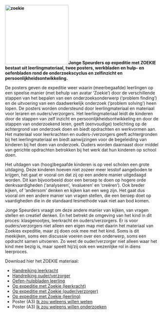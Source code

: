 <strong><a href="http://debegaafdenwijzer.nl/wp-content/uploads/2015/10/zoekie.jpg"><img class="alignleft  wp-image-233" src="http://debegaafdenwijzer.nl/wp-content/uploads/2015/10/zoekie-300x281.jpg" alt="zoekie" width="208" height="195" /></a>Jonge Speurders op expeditie met ZOEKIE bestaat uit leerlingmateriaal, twee posters, werkbladen en hulp- en oefenbladen rond de onderzoekscyclus en zelfinzicht en persoonlijkheidsontwikkeling. </strong>

De posters geven de expeditie weer waarin (meerbegaafde) leerlingen op een speelse manier (met behulp van avatar ‘Zoekie’) door de verschillende stappen van het bepalen van een onderzoeksonderwerp (‘problem finding’) en de uitvoering van een daadwerkelijk onderzoek (‘problem solving’) heen lopen. De posters worden ondersteund door leerlingmateriaal en materiaal voor leraren en ouders/verzorgers. Het leerlingmateriaal leidt de kinderen door de stappen van zelf inzicht en persoonlijkheidsontwikkeling en door de stappen van onderzoekend leren, geeft (eenvoudige) toelichting op de achtergrond van onderzoek doen en biedt opdrachten en werkvormen aan. Het materiaal voor leerkrachten en ouders-/verzorgers geeft achtergronden bij het leerlingmateriaal en biedt aanwijzingen voor de begeleiding van kinderen bij het doen van onderzoek. Ouders worden daarnaast door middel van gerichte opdrachten betrokken bij het werk dat hun kinderen op school doen.

Het uitdagen van (hoog)begaafde kinderen is op veel scholen een grote uitdaging. Deze kinderen hoeven niet zozeer meer lesstof aangeboden te krijgen, het gaat er vooral om dat zij op een andere manier uitgedaagd worden. Dit kan bijvoorbeeld door een beroep te doen op hogere orde denkvaardigheden (‘analyseren’, ‘evalueren’ en ‘creëren’). Ook breder kijken, of ‘andersom’ denken en kijken kan een weg zijn. Het gaat dus vooral om een andere manier van vragen stellen, die een beroep doet op vaardigheden die in de standaard lesmethode vaak niet aan bod komen.

Jonge Speurders vraagt om deze andere manier van kijken, van vragen stellen en creatief denken. En het betrekt de omgeving van het kind in dit proces: klasgenootjes, leerkracht én ouders/verzorgers. Er is voor ouders/verzorgers niet alleen een eigen map met daarin het materiaal van Zoekies expeditie, maar zij doen ook mee met het kind. Soms is dit meekijken, soms een discussie voeren over een onderwerp, soms een opdracht samen uitvoeren. Zo weet de ouder/verzorger niet alleen waar het kind mee bezig is, maar speelt hij/zij ook een wezenlijke rol in diens leerproces.

Download hier het ZOEKIE materiaal:
<ul>
	<li><a class="download" title="Initiates file download" href="http://www.schoolaanzet.nl/fileadmin/contentelementen/school_aan_zet/Opbrengsten_CfP_2013-2014/JongeSpeurders_Handreiking_leerkracht.pdf" target="_blank">Handreiking leerkracht</a></li>
	<li><a class="download" title="Initiates file download" href="http://www.schoolaanzet.nl/fileadmin/contentelementen/school_aan_zet/Opbrengsten_CfP_2013-2014/JongeSpeurders_Handreiking_ouder-verzorger.pdf">Handreiking ouder/verzorger</a></li>
	<li><a class="download" title="Initiates file download" href="http://www.schoolaanzet.nl/fileadmin/contentelementen/school_aan_zet/Opbrengsten_CfP_2013-2014/JongeSpeurders_Oefen-hulpbladen_leerling.pdf" target="_blank">Oefen-hulpbladen leerling</a></li>
	<li><a class="download" title="Initiates file download" href="http://www.schoolaanzet.nl/fileadmin/contentelementen/school_aan_zet/Opbrengsten_CfP_2013-2014/JongeSpeurders_Op-expeditie-met-Zoekie_leerkracht.compressed.pdf" target="_blank">Op expeditie met Zoekie (leerkracht)</a></li>
	<li><a class="download" title="Initiates file download" href="http://www.schoolaanzet.nl/fileadmin/contentelementen/school_aan_zet/Opbrengsten_CfP_2013-2014/JongeSpeurders_Op-expeditie-met-Zoekie_ouder-verzorger.compressed.pdf" target="_blank">Op expeditie met Zoekie (ouder/verzorger)</a></li>
	<li><a class="download" title="Initiates file download" href="http://www.schoolaanzet.nl/fileadmin/contentelementen/school_aan_zet/Opbrengsten_CfP_2013-2014/JongeSpeurders_Op-expeditie-met-Zoekie_leerling.compressed.pdf" target="_blank">Op expeditie met Zoekie (leerling)</a></li>
	<li>Poster (A3) <a class="download" title="Initiates file download" href="http://www.schoolaanzet.nl/fileadmin/contentelementen/school_aan_zet/Opbrengsten_CfP_2013-2014/JongeSpeurders-Poster1_A3.pdf" target="_blank">Ik zou weleens willen weten</a></li>
	<li>Poster (A3) <a class="download" title="Initiates file download" href="http://www.schoolaanzet.nl/fileadmin/contentelementen/school_aan_zet/Opbrengsten_CfP_2013-2014/JongeSpeurders_Poster2_A3.pdf" target="_blank">Ik zou weleens willen onderzoeken</a></li>
</ul>

